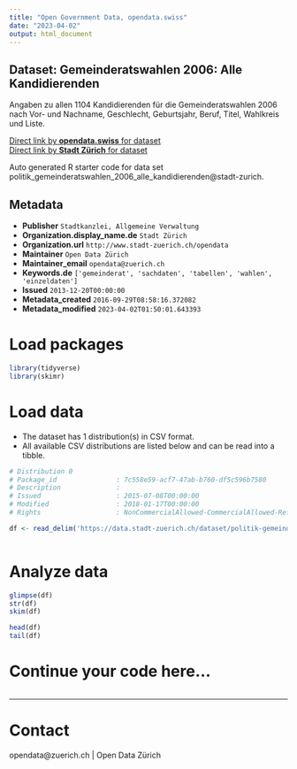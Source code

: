 ```yaml
---
title: "Open Government Data, opendata.swiss"
date: "2023-04-02"
output: html_document
---
```


## Dataset: Gemeinderatswahlen 2006: Alle Kandidierenden

Angaben zu allen 1104 Kandidierenden für die Gemeinderatswahlen 2006 nach Vor- und Nachname, Geschlecht, Geburtsjahr, Beruf, Titel, Wahlkreis und Liste.

[Direct link by **opendata.swiss** for dataset](https://opendata.swiss/de/dataset/gemeinderatswahlen-2006-alle-kandidierenden)<br>
[Direct link by **Stadt Zürich** for dataset](https://data.stadt-zuerich.ch/dataset/politik-gemeinderatswahlen-2006-alle-kandidierenden)

Auto generated R starter code for data set politik_gemeinderatswahlen_2006_alle_kandidierenden@stadt-zurich.

## Metadata

- **Publisher** `Stadtkanzlei, Allgemeine Verwaltung`
- **Organization.display_name.de** `Stadt Zürich`
- **Organization.url** `http://www.stadt-zuerich.ch/opendata`
- **Maintainer** `Open Data Zürich`
- **Maintainer_email** `opendata@zuerich.ch`
- **Keywords.de** `['gemeinderat', 'sachdaten', 'tabellen', 'wahlen', 'einzeldaten']`
- **Issued** `2013-12-20T00:00:00`
- **Metadata_created** `2016-09-29T08:58:16.372082`
- **Metadata_modified** `2023-04-02T01:50:01.643393`


# Load packages

```r

library(tidyverse)
library(skimr)

```

# Load data

-   The dataset has 1 distribution(s) in CSV format.
-   All available CSV distributions are listed below and can be read into a tibble.

```r

# Distribution 0
# Package_id               : 7c558e59-acf7-47ab-b760-df5c596b7580
# Description              : 
# Issued                   : 2015-07-08T00:00:00
# Modified                 : 2018-01-17T00:00:00
# Rights                   : NonCommercialAllowed-CommercialAllowed-ReferenceNotRequired

df <- read_delim('https://data.stadt-zuerich.ch/dataset/politik-gemeinderatswahlen-2006-alle-kandidierenden/download/GRW-2006-alle-Kandidierenden-OGD.csv')



```

# Analyze data

```r

glimpse(df)
str(df)
skim(df)

head(df)
tail(df)

```

# Continue your code here...

```r

```

------------------------------------------------------------------------

# Contact

opendata@zuerich.ch | Open Data Zürich
